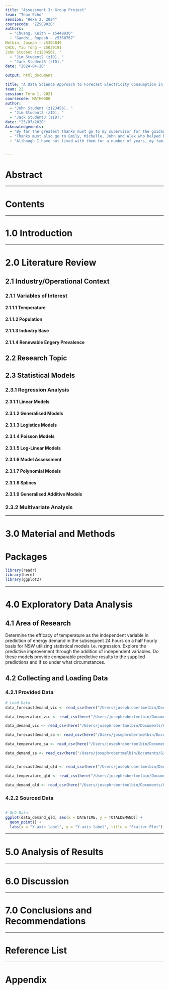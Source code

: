 ```yaml
---
title: "Assessment 3: Group Project"
team: "Team Echo"
session: "Hexa 2, 2024"
coursecode: "ZZSC9020"
authors:
  - "Chuang, Keith – z5449930"
  - "Gandhi, Rupesh – z5368767"
Melbin, Joseph – z5394849
CHIU, Yiu Tong – z5039191
John Student (z123456), "
  - "Jim Student2 (zID), "
  - "Jack Student3 (zID)."
date: "2024-04-20"

output: html_document

title: "A Data Science Approach to Forecast Electricity Consumption in Australia"
team: 22
session: Term 1, 2021
coursecode: MATH0000
author: 
  - "John Student (z123456), "
  - "Jim Student2 (zID), "
  - "Jack Student3 (zID)." 
date: "25/07/2020"
Acknowledgements: 
  - "By far the greatest thanks must go to my supervisor for the guidance, care and support they provided."
  - "Thanks must also go to Emily, Michelle, John and Alex who helped by proof-reading the document in the final stages of preparation."
  - "Although I have not lived with them for a number of years, my family also deserve many thanks for their encouragement. Thanks go to Robert Taggart for allowing his thesis style to be shamelessly copied."


---
```


# Abstract

---

# Contents

---

# 1.0 Introduction

---

# 2.0 Literature Review

## 2.1 Industry/Operational Context

### 2.1.1 Variables of Interest
#### 2.1.1.1 Temperature
#### 2.1.1.2 Population
#### 2.1.1.3 Industry Base
#### 2.1.1.4 Renewable Engery Prevalence

## 2.2 Research Topic

## 2.3 Statistical Models

### 2.3.1 Regression Analysis

#### 2.3.1.1 Linear Models 

#### 2.3.1.2 Generalised Models

#### 2.3.1.3 Logistics Models

#### 2.3.1.4 Poisson Models

#### 2.3.1.5 Log-Linear Models

#### 2.3.1.6 Model Assessment

#### 2.3.1.7 Polynomial Models

#### 2.3.1.8 Splines

#### 2.3.1.9 Generalised Additive Models

### 2.3.2 Multivariate Analysis

---

# 3.0 Material and Methods

# Packages

```r

library(readr)
library(here)
library(ggplot2)

```



---

# 4.0 Exploratory Data Analysis

## 4.1 Area of Research
Determine the efficacy of temperature as the independent variable in prediction 
of energy demand in the subsequent 24 hours on a half hourly basis for NSW 
utilizing statistical models i.e. regression. Explore the predictive improvement 
through the addition of independent variables. Do these models provide 
comparable predictive results to the supplied predictions and if so under what 
circumstances.

## 4.2 Collecting and Loading Data

### 4.2.1 Provided Data 

``` r

# Load Data
data_forecastdemand_vic <- read_csv(here("/Users/josephrobertmelbin/Documents/GitHub/Project2/data/Australia/a/forecastdemand_vic.csv"))

data_temperature_vic <- read_csv(here("/Users/josephrobertmelbin/Documents/GitHub/Project2/data/Australia/d/temprature_vic.csv"))

data_demand_vic <- read_csv(here("/Users/josephrobertmelbin/Documents/GitHub/Project2/data/Australia/d/totaldemand_vic.csv"))

data_forecastdemand_sa <- read_csv(here("/Users/josephrobertmelbin/Documents/GitHub/Project2/data/Australia/b/forecastdemand_sa.csv"))

data_temperature_sa <- read_csv(here("/Users/josephrobertmelbin/Documents/GitHub/Project2/data/Australia/d/temprature_sa.csv"))

data_demand_sa <- read_csv(here("/Users/josephrobertmelbin/Documents/GitHub/Project2/data/Australia/d/totaldemand_sa.csv"))


data_forecastdemand_qld <- read_csv(here("/Users/josephrobertmelbin/Documents/GitHub/Project2/data/Australia/c/forecastdemand_qld.csv"))

data_temperature_qld <- read_csv(here("/Users/josephrobertmelbin/Documents/GitHub/Project2/data/Australia/d/temprature_qld.csv"))

data_demand_qld <- read_csv(here("/Users/josephrobertmelbin/Documents/GitHub/Project2/data/Australia/d/totaldemand_qld.csv"))

```

### 4.2.2 Sourced Data

``` r

```


``` r
# QLD Data
ggplot(data_demand_qld, aes(x = DATETIME, y = TOTALDEMAND)) +
  geom_point() +
  labs(x = "X-axis label", y = "Y-axis label", title = "Scatter Plot")
```

---

# 5.0 Analysis of Results

---

# 6.0 Discussion

---

# 7.0 Conclusions and Recommendations

---

# Reference List

---

# Appendix

